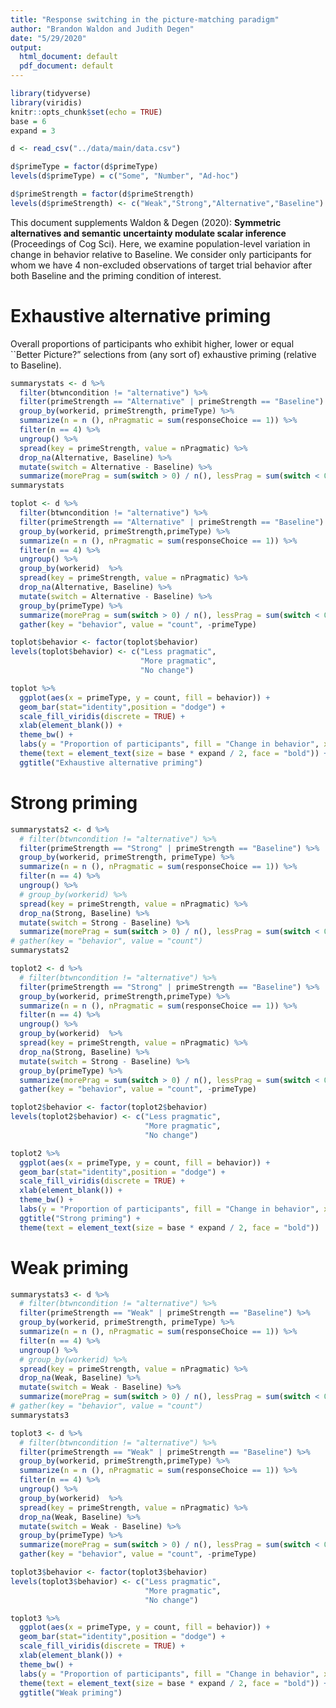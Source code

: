 ```yaml
---
title: "Response switching in the picture-matching paradigm"
author: "Brandon Waldon and Judith Degen"
date: "5/29/2020"
output:
  html_document: default
  pdf_document: default
---
```


```r
library(tidyverse)
library(viridis)
knitr::opts_chunk$set(echo = TRUE)
base = 6
expand = 3

d <- read_csv("../data/main/data.csv") 

d$primeType = factor(d$primeType)
levels(d$primeType) = c("Some", "Number", "Ad-hoc")

d$primeStrength = factor(d$primeStrength)
levels(d$primeStrength) <- c("Weak","Strong","Alternative","Baseline")
```

This document supplements Waldon & Degen (2020): **Symmetric alternatives and semantic uncertainty modulate scalar inference** (Proceedings of Cog Sci). Here, we examine population-level variation in change in behavior relative to Baseline. We consider only participants for whom we have 4 non-excluded observations of target trial behavior after both Baseline and the priming condition of interest.

# Exhaustive alternative priming

Overall proportions of participants who exhibit higher, lower or equal ``Better Picture?" selections from (any sort of) exhaustive priming (relative to Baseline). 

```r
summarystats <- d %>%
  filter(btwncondition != "alternative") %>%
  filter(primeStrength == "Alternative" | primeStrength == "Baseline") %>%
  group_by(workerid, primeStrength, primeType) %>%
  summarize(n = n (), nPragmatic = sum(responseChoice == 1)) %>%
  filter(n == 4) %>%
  ungroup() %>%
  spread(key = primeStrength, value = nPragmatic) %>%
  drop_na(Alternative, Baseline) %>%
  mutate(switch = Alternative - Baseline) %>%
  summarize(morePrag = sum(switch > 0) / n(), lessPrag = sum(switch < 0) / n(), noChange = sum(switch == 0) / n())
summarystats
```

```r
toplot <- d %>%
  filter(btwncondition != "alternative") %>%
  filter(primeStrength == "Alternative" | primeStrength == "Baseline") %>%
  group_by(workerid, primeStrength,primeType) %>%
  summarize(n = n (), nPragmatic = sum(responseChoice == 1)) %>%
  filter(n == 4) %>%
  ungroup() %>%
  group_by(workerid)  %>%
  spread(key = primeStrength, value = nPragmatic) %>%
  drop_na(Alternative, Baseline) %>%
  mutate(switch = Alternative - Baseline) %>%
  group_by(primeType) %>%
  summarize(morePrag = sum(switch > 0) / n(), lessPrag = sum(switch < 0) / n(), noChange = sum(switch == 0) / n())%>%
  gather(key = "behavior", value = "count", -primeType) 

toplot$behavior <- factor(toplot$behavior)
levels(toplot$behavior) <- c("Less pragmatic",
                             "More pragmatic",
                             "No change")

toplot %>%
  ggplot(aes(x = primeType, y = count, fill = behavior)) +
  geom_bar(stat="identity",position = "dodge") +
  scale_fill_viridis(discrete = TRUE) + 
  xlab(element_blank()) +
  theme_bw() +
  labs(y = "Proportion of participants", fill = "Change in behavior", x = "Expression") +
  theme(text = element_text(size = base * expand / 2, face = "bold")) +
  ggtitle("Exhaustive alternative priming")
```


# Strong priming

```r
summarystats2 <- d %>%
  # filter(btwncondition != "alternative") %>%
  filter(primeStrength == "Strong" | primeStrength == "Baseline") %>%
  group_by(workerid, primeStrength, primeType) %>%
  summarize(n = n (), nPragmatic = sum(responseChoice == 1)) %>%
  filter(n == 4) %>%
  ungroup() %>%
  # group_by(workerid) %>%
  spread(key = primeStrength, value = nPragmatic) %>%
  drop_na(Strong, Baseline) %>%
  mutate(switch = Strong - Baseline) %>%
  summarize(morePrag = sum(switch > 0) / n(), lessPrag = sum(switch < 0) / n(), noChange = sum(switch == 0) / n())
# gather(key = "behavior", value = "count") 
summarystats2
```


```r
toplot2 <- d %>%
  # filter(btwncondition != "alternative") %>%
  filter(primeStrength == "Strong" | primeStrength == "Baseline") %>%
  group_by(workerid, primeStrength,primeType) %>%
  summarize(n = n (), nPragmatic = sum(responseChoice == 1)) %>%
  filter(n == 4) %>%
  ungroup() %>%
  group_by(workerid)  %>%
  spread(key = primeStrength, value = nPragmatic) %>%
  drop_na(Strong, Baseline) %>%
  mutate(switch = Strong - Baseline) %>%
  group_by(primeType) %>%
  summarize(morePrag = sum(switch > 0) / n(), lessPrag = sum(switch < 0) / n(), noChange = sum(switch == 0) / n())%>%
  gather(key = "behavior", value = "count", -primeType)

toplot2$behavior <- factor(toplot2$behavior)
levels(toplot2$behavior) <- c("Less pragmatic",
                              "More pragmatic",
                              "No change")

toplot2 %>%
  ggplot(aes(x = primeType, y = count, fill = behavior)) +
  geom_bar(stat="identity",position = "dodge") +
  scale_fill_viridis(discrete = TRUE) + 
  xlab(element_blank()) +
  theme_bw() +
  labs(y = "Proportion of participants", fill = "Change in behavior", x = "Expression") +
  ggtitle("Strong priming") +
  theme(text = element_text(size = base * expand / 2, face = "bold")) 
```

# Weak priming

```r
summarystats3 <- d %>%
  # filter(btwncondition != "alternative") %>%
  filter(primeStrength == "Weak" | primeStrength == "Baseline") %>%
  group_by(workerid, primeStrength, primeType) %>%
  summarize(n = n (), nPragmatic = sum(responseChoice == 1)) %>%
  filter(n == 4) %>%
  ungroup() %>%
  # group_by(workerid) %>%
  spread(key = primeStrength, value = nPragmatic) %>%
  drop_na(Weak, Baseline) %>%
  mutate(switch = Weak - Baseline) %>%
  summarize(morePrag = sum(switch > 0) / n(), lessPrag = sum(switch < 0) / n(), noChange = sum(switch == 0) / n())
# gather(key = "behavior", value = "count") 
summarystats3
```

```r
toplot3 <- d %>%
  # filter(btwncondition != "alternative") %>%
  filter(primeStrength == "Weak" | primeStrength == "Baseline") %>%
  group_by(workerid, primeStrength,primeType) %>%
  summarize(n = n (), nPragmatic = sum(responseChoice == 1)) %>%
  filter(n == 4) %>%
  ungroup() %>%
  group_by(workerid)  %>%
  spread(key = primeStrength, value = nPragmatic) %>%
  drop_na(Weak, Baseline) %>%
  mutate(switch = Weak - Baseline) %>%
  group_by(primeType) %>%
  summarize(morePrag = sum(switch > 0) / n(), lessPrag = sum(switch < 0) / n(), noChange = sum(switch == 0) / n())%>%
  gather(key = "behavior", value = "count", -primeType) 

toplot3$behavior <- factor(toplot3$behavior)
levels(toplot3$behavior) <- c("Less pragmatic",
                              "More pragmatic",
                              "No change")

toplot3 %>%
  ggplot(aes(x = primeType, y = count, fill = behavior)) +
  geom_bar(stat="identity",position = "dodge") +
  scale_fill_viridis(discrete = TRUE) + 
  xlab(element_blank()) +
  theme_bw() +
  labs(y = "Proportion of participants", fill = "Change in behavior", x = "Expression") +
  theme(text = element_text(size = base * expand / 2, face = "bold")) +
  ggtitle("Weak priming")
```